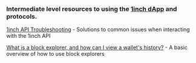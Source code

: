 ### Intermediate level resources to using the [1inch dApp](https://app.1inch.io/) and protocols. 

[1inch API Troubleshooting](./1inch-api-troubleshooting/1inch-api-troubleshooting.mdx) - Solutions to common issues when interacting with the 1inch API

[What is a block explorer, and how can I view a wallet's history?](./how-to-read-a-block-explorer-basic/how-to-read-a-block-explorer-basic.mdx) - A basic overview of how to use block explorers

